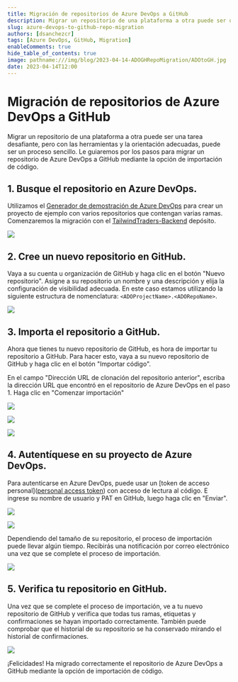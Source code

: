 ```yaml
---
title: Migración de repositorios de Azure DevOps a GitHub
description: Migrar un repositorio de una plataforma a otra puede ser una tarea difícil, pero con las herramientas y la orientación adecuadas, puede ser un proceso sencillo.
slug: azure-devops-to-github-repo-migration
authors: [dsanchezcr]
tags: [Azure DevOps, GitHub, Migration]
enableComments: true
hide_table_of_contents: true
image: pathname:///img/blog/2023-04-14-ADOGHRepoMigration/ADOtoGH.jpg
date: 2023-04-14T12:00
---
```

# Migración de repositorios de Azure DevOps a GitHub

Migrar un repositorio de una plataforma a otra puede ser una tarea desafiante, pero con las herramientas y la orientación adecuadas, puede ser un proceso sencillo. Le guiaremos por los pasos para migrar un repositorio de Azure DevOps a GitHub mediante la opción de importación de código.
<!--truncate-->
## 1. Busque el repositorio en Azure DevOps.

Utilizamos el [Generador de demostración de Azure DevOps](https://azuredevopsdemogenerator.azurewebsites.net) para crear un proyecto de ejemplo con varios repositorios que contengan varias ramas. Comenzaremos la migración con el [TailwindTraders-Backend](https://github.com/microsoft/tailwindTraders-backend) depósito.

![](pathname:///img/blog/2023-04-14-ADOGHRepoMigration/ADORepo.png)

## 2. Cree un nuevo repositorio en GitHub.

Vaya a su cuenta u organización de GitHub y haga clic en el botón "Nuevo repositorio". Asigne a su repositorio un nombre y una descripción y elija la configuración de visibilidad adecuada.
En este caso estamos utilizando la siguiente estructura de nomenclatura: `<ADOProjectName>.<ADORepoName>`.

![](pathname:///img/blog/2023-04-14-ADOGHRepoMigration/GHRepo.png)

## 3. Importa el repositorio a GitHub.

Ahora que tienes tu nuevo repositorio de GitHub, es hora de importar tu repositorio a GitHub. Para hacer esto, vaya a su nuevo repositorio de GitHub y haga clic en el botón "Importar código".

En el campo "Dirección URL de clonación del repositorio anterior", escriba la dirección URL que encontró en el repositorio de Azure DevOps en el paso 1. Haga clic en "Comenzar importación"

![](pathname:///img/blog/2023-04-14-ADOGHRepoMigration/ADORepoURL.png)

![](pathname:///img/blog/2023-04-14-ADOGHRepoMigration/GHImportCode.png)

![](pathname:///img/blog/2023-04-14-ADOGHRepoMigration/GHImportRepo.png)

## 4. Autentíquese en su proyecto de Azure DevOps.

Para autenticarse en Azure DevOps, puede usar un [token de acceso personal]([personal access token](https://learn.microsoft.com/azure/devops/organizations/accounts/use-personal-access-tokens-to-authenticate?WT.mc_id=DT-MVP-5005361&view=azure-devops&tabs=Windows#create-a-pat)) con acceso de lectura al código. E ingrese su nombre de usuario y PAT en GitHub, luego haga clic en "Enviar".

![](pathname:///img/blog/2023-04-14-ADOGHRepoMigration/ADOPAT.png)

![](pathname:///img/blog/2023-04-14-ADOGHRepoMigration/GHAuth.png)

Dependiendo del tamaño de su repositorio, el proceso de importación puede llevar algún tiempo. Recibirás una notificación por correo electrónico una vez que se complete el proceso de importación.

![](pathname:///img/blog/2023-04-14-ADOGHRepoMigration/GHMigration.png)

## 5. Verifica tu repositorio en GitHub.

Una vez que se complete el proceso de importación, ve a tu nuevo repositorio de GitHub y verifica que todas tus ramas, etiquetas y confirmaciones se hayan importado correctamente. También puede comprobar que el historial de su repositorio se ha conservado mirando el historial de confirmaciones.

![](pathname:///img/blog/2023-04-14-ADOGHRepoMigration/RepoMigrated.png)

¡Felicidades! Ha migrado correctamente el repositorio de Azure DevOps a GitHub mediante la opción de importación de código.